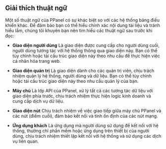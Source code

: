 ## Giải thích thuật ngữ

Một số thuật ngữ của PPanel có sự khác biệt so với các hệ thống bảng điều khiển khác. Để đảm bảo bạn có thể hiểu chính xác nội dung tài liệu và tránh hiểu lầm, chúng tôi khuyên bạn nên tìm hiểu các thuật ngữ sau trước khi đọc:

- **Giao diện người dùng**
  Là giao diện được cung cấp cho người dùng cuối, người dùng tương tác với hệ thống thông qua giao diện này. Bạn có thể tùy chỉnh hoặc tái cấu trúc giao diện này theo nhu cầu để thực hiện việc cá nhân hóa trang web.

- **Giao diện quản trị**
  Là giao diện dành cho các quản trị viên, chịu trách nhiệm quản lý hệ thống, người dùng và dữ liệu. Bạn có thể tùy chỉnh hoặc tái cấu trúc giao diện này theo nhu cầu quản lý của bạn.

- **Máy chủ**
  Là lớp API của PPanel, xử lý tất cả các tương tác dữ liệu với giao diện phía trước, chịu trách nhiệm thực hiện logic kinh doanh và cung cấp dịch vụ dữ liệu.

- **Giao diện nút**
  Chịu trách nhiệm về việc giao tiếp giữa máy chủ PPanel và các nút (điểm cuối), đảm bảo kết nối và tính ổn định của các nút mạng.

- **Ứng dụng khách**
  Là ứng dụng mà người dùng sử dụng để kết nối với hệ thống, thường chỉ phần mềm hoặc ứng dụng trên thiết bị của người dùng, chịu trách nhiệm thiết lập kết nối với hệ thống và sử dụng các dịch vụ liên quan.



<Giscus />
